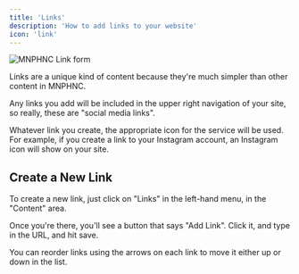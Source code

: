 ```yaml
---
title: 'Links'
description: 'How to add links to your website'
icon: 'link'
---
```


<img
  className="block"
  src="/images/link.png"
  alt="MNPHNC Link form"
/>

Links are a unique kind of content because they're much simpler than other content in MNPHNC.

Any links you add will be included in the upper right navigation of your site, so really, these are "social media links".

Whatever link you create, the appropriate icon for the service will be used. For example, if you create a link to your Instagram account, an Instagram icon will show on your site.

## Create a New Link

To create a new link, just click on "Links" in the left-hand menu, in the "Content" area.

Once you're there, you'll see a button that says "Add Link". Click it, and type in the URL, and hit save.

<Note>
You can reorder links using the arrows on each link to move it either up or down in the list.
</Note>